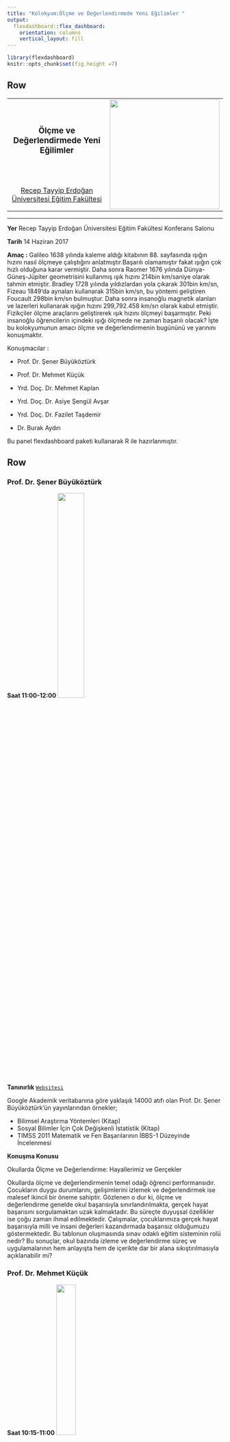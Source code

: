 ```yaml
---
title: "Kolokyum:Ölçme ve Değerlendirmede Yeni Eğilimler "
output: 
  flexdashboard::flex_dashboard:
    orientation: columns
    vertical_layout: fill
---
```


```r
library(flexdashboard)
knitr::opts_chunk$set(fig.height =7)
```


Row
-------------------------------------
    
<table style="width:100%">
<tr>
  <td><center><h3>
  **Ölçme ve Değerlendirmede Yeni Eğilimler**
  </h3></center></td>
  <td rowspan="2">
  <img src="img/logo.png" style="width:256px"></img>
  </td>
</tr>
<tr><td><center><a
  title="RTE University"
  href="mailto:burak2358@gmail.com?Subject=Kolokyum17"
  target="_top">
  Recep Tayyip Erdoğan Üniversitesi Eğitim Fakültesi 
  </a></center></td>
</tr>
</table> 

<hr>

**Yer** Recep Tayyip Erdoğan Üniversitesi Eğitim Fakültesi Konferans Salonu

**Tarih** 14 Haziran 2017

**Amaç :** Galileo 1638 yılında kaleme aldığı kitabının 88. sayfasında ışığın hızını nasıl ölçmeye çalıştığını anlatmıştır.Başarılı olamamıştır fakat ışığın çok hızlı olduğuna karar vermiştir. Daha sonra Raomer 1676 yılında Dünya-Güneş-Jüpiter geometrisini kullanmış  ışık hızını  214bin km/saniye olarak tahmin etmiştir. Bradley 1728 yılında yıldızlardan yola çıkarak 301bin km/sn, Fizeau 1849'da aynaları kullanarak 315bin km/sn, bu yöntemi geliştiren Foucault 298bin km/sn bulmuştur. Daha sonra insanoğlu magnetik alanları ve lazerleri kullanarak ışığın hızını 299,792.458 km/sn olarak kabul etmiştir. Fizikçiler ölçme araçlarını geliştirerek ışık hızını ölçmeyi başarmıştır. Peki insanoğlu öğrencilerin içindeki ışığı ölçmede ne zaman başarılı olacak? İşte bu kolokyumunun amacı ölçme ve değerlendirmenin bugününü ve yarınını konuşmaktır.

Konuşmacılar :

- Prof. Dr. Şener Büyüköztürk 

- Prof. Dr. Mehmet Küçük  

- Yrd. Doç. Dr. Mehmet Kaplan

- Yrd. Doç. Dr. Asiye Şengül Avşar 

- Yrd. Doç. Dr. Fazilet Taşdemir 

- Dr. Burak Aydın

Bu panel flexdashboard paketi kullanarak R ile hazırlanmıştır.

   
Row 
-------------------------------------
### **Prof. Dr. Şener Büyüköztürk** {data-height=800}
**Saat 11:00-12:00 **
<img src="img/buyukoz.png" style="width:35%"></img>

**Tanınırlık**
[`Websitesi`](http://senerbuyukozturk.com.tr)

Google Akademik veritabanına göre yaklaşık 14000 atıfı olan Prof. Dr. Şener Büyüköztürk'ün yayınlarından örnekler;

- Bilimsel Araştırma Yöntemleri (Kitap)
- Sosyal Bilimler İçin Çok Değişkenli İstatistik (Kitap)
- TIMSS 2011 Matematik ve Fen Başarılarının İBBS-1 Düzeyinde İncelenmesi


**Konuşma Konusu**

Okullarda Ölçme ve Değerlendirme: Hayallerimiz ve Gerçekler

Okullarda ölçme ve değerlendirmenin temel odağı öğrenci performansıdır. Çocukların duygu durumlarını, gelişimlerini izlemek ve değerlendirmek ise malesef ikincil bir öneme sahiptir. Gözlenen o dur ki, ölçme ve değerlendirme genelde okul başarısıyla sınırlandırılmakta, gerçek hayat başarısını sorgulamaktan uzak kalmaktadır. Bu süreçte duyuşsal özellikler ise çoğu zaman ihmal edilmektedir. Çalışmalar, çocuklarımıza gerçek hayat başarısıyla milli ve insani değerleri kazandırmada başarısız olduğumuzu göstermektedir. Bu tablonun oluşmasında sınav odaklı eğitim sisteminin rolü nedir? Bu sonuçlar, okul bazında izleme ve değerlendirme süreç ve uygulamalarının hem anlayışta hem de içerikte dar bir alana sıkıştırılmasıyla açıklanabilir mi? 

### **Prof. Dr. Mehmet Küçük** {data-height=800}
**Saat 10:15-11:00**
<img src="img/kucuk.png" style="width:30%"></img>

**Tanınırlık**
[`Websitesi`](https://kucukme.wordpress.com/)

Recep Tayyip Erdoğan Üniversitesi Eğitim Fakültesi Dekanı Prof. Dr. Mehmet Küçük'ün yayınlarından örnekler;

- Eğitimde Ölçme ve Değerlendirme (Kitap)
- Fatih Projesi Kapsamında Pilot Uygulamanın Yapıldığı Bir Okulda Uygulama Sürecinin ve Çıktılarının Analizi
- 4 ve 5. Sınıf Öğrencilerinin Bilim İnsanı İmajlarının Karşılaştırılması


**Konuşma Konusu**

Eklenecek

### **Yrd. Doç. Dr. Mehmet Kaplan** {data-height=800}
**Saat 13:00-13:45**
<img src="img/kaplan.png" style="width:35%"></img>

**Tanınırlık**
[`Websitesi`](http://www.mhmtkpln.com/)

Şu an ÖSYM'de görev yapan Rutgers doktoralı Mehmet hocamızın yayın başlıkları

- Bilişsel tanı uygulamaları
- Nitelikli soru yazımı
- Bireye uyarlanmış sınavlar


**Konuşma Konusu**

Bilgisayar ortamında bireye uyarlanmış testler (BOBUT), teknolojinin de gelişmesiyle birlikte eğitimde ve psikolojide ölçme ve değerlendirme alanında kullanımı hızla artmıştır. BOBUT'un en önemli avantajlarından biri, bireylerin bir konudaki yetenek seviyeleri hakkında daha kısa test uzunluğu ile daha kesin ölçmeye olanak sağlamasıdır. Bu konuşmada BOBUT'un bileşenleri, kağıt-kalem testlerle avantajlarının karşılaştırılması ve olası yeni araştırma konuları hakkında kısa bir özet verilecektir.

Row 
-------------------------------------

### **Yrd. Doç. Dr.Fazilet Taşdemir** {data-height=800}
**Saat 14:00 - 14:45**
<img src="img/fazilet.png" style="width:35%"></img>

**Tanınırlık**
[`Websitesi`](https://egitimetkinlikleri.wordpress.com/bolumlerimizden/egitim-bilimleri-bolumunden/fazilet-tasdemir/)


**Konuşma Konusu**

Üst düzey zihinsel becerilerin ortaya çıkarılması amacı ile kullanılan açık uçlu soruların kazanımlara uygun yazımı, soruların dereceli puanlama anahtarı (Rubrik) geliştirerek puanlanması, objektif ölçmeler için ölçme aracından ve ölçmeciden kaynaklanan hataların azaltılması ile ilgili bir paylaşımda bulunulacaktır.


### **Yrd. Doç. Dr. Asiye Şengül Avşar** {data-height=800}
**Saat 15:00-15:45**
<img src="img/asiye.png" style="width:35%"></img>

**Tanınırlık**
[`Websitesi`](http://rteueod.wixsite.com/rteueod)


**Konuşma Konusu**

Eğitimde ve psikolojide bireyler hakkında önemli kararlar vermede kullanılan ölçme araçlarının psikometrik özelliklerinin araştırılması, ölçme ve değerlendirme uygulamalarında çok önemli bir yere sahiptir. Ölçme araçlarının psikometrik özellikleri çeşitli ölçme kuramlarına göre belirlenmektedir. Bu konuşmada ölçme kuramları tanıtılacak ve duyuşsal özelliklerin ölçülmesi üzerinde durulacaktır.


### **Dr. Burak Aydın** {data-height=800}
**Saat 16:00- 16:45**
<img src="img/aydin.png" style="width:35%"></img>

**Tanınırlık**
[`Websitesi`](https://www.aydinburak.net/)

**Konuşma Konusu**

Neden kısa yanıtlı soruların insansız/robotik puanlanması üzerine geliştirilmiş ve geliştirilmekte olan onlarca yazılım var?  Gelecekteki merkezi sınavlarda kısa yanıtlı sorulara ne kadar yer verilecek? PISA ve ÖSYM için bu tür sorular neden önemli? Akademisyenler ve öğretmenler için bu yeni gelişmeye yönelik araştırma konuları neler olabilir?


